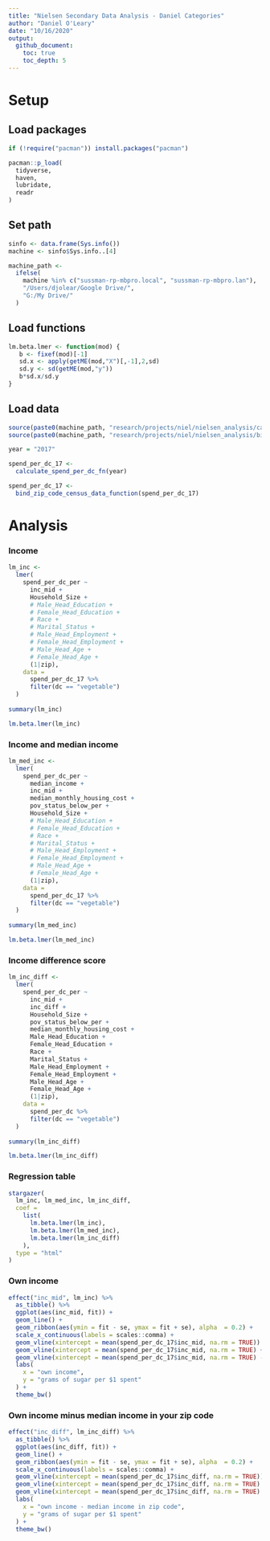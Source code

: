 ```yaml
---
title: "Nielsen Secondary Data Analysis - Daniel Categories"
author: "Daniel O'Leary"
date: "10/16/2020"
output:
  github_document:
    toc: true
    toc_depth: 5
---
```



# Setup

## Load packages

```r
if (!require("pacman")) install.packages("pacman")

pacman::p_load(
  tidyverse, 
  haven,
  lubridate,
  readr
)
```


## Set path

```r
sinfo <- data.frame(Sys.info())
machine <- sinfo$Sys.info..[4]

machine_path <- 
  ifelse(
    machine %in% c("sussman-rp-mbpro.local", "sussman-rp-mbpro.lan"), 
    "/Users/djolear/Google Drive/", 
    "G:/My Drive/"
  )
```


## Load functions

```r
lm.beta.lmer <- function(mod) {
   b <- fixef(mod)[-1]
   sd.x <- apply(getME(mod,"X")[,-1],2,sd)
   sd.y <- sd(getME(mod,"y"))
   b*sd.x/sd.y
}
```


## Load data

```r
source(paste0(machine_path, "research/projects/niel/nielsen_analysis/calculate_spend_per_dc_fn.R"))
source(paste0(machine_path, "research/projects/niel/nielsen_analysis/bind_nps_to_zip_code_census_fn.R"))

year = "2017"

spend_per_dc_17 <- 
  calculate_spend_per_dc_fn(year)

spend_per_dc_17 <-
  bind_zip_code_census_data_function(spend_per_dc_17)  
```


# Analysis

### Income

```r
lm_inc <-
  lmer(
    spend_per_dc_per ~
      inc_mid +
      Household_Size +
      # Male_Head_Education +
      # Female_Head_Education +
      # Race +
      # Marital_Status +
      # Male_Head_Employment +
      # Female_Head_Employment +
      # Male_Head_Age +
      # Female_Head_Age +
      (1|zip), 
    data = 
      spend_per_dc_17 %>% 
      filter(dc == "vegetable")
  )
  
summary(lm_inc)

lm.beta.lmer(lm_inc)
```


### Income and median income

```r
lm_med_inc <-
  lmer(
    spend_per_dc_per ~
      median_income + 
      inc_mid + 
      median_monthly_housing_cost + 
      pov_status_below_per +
      Household_Size +
      # Male_Head_Education +
      # Female_Head_Education +
      # Race +
      # Marital_Status +
      # Male_Head_Employment +
      # Female_Head_Employment +
      # Male_Head_Age +
      # Female_Head_Age +
      (1|zip), 
    data = 
      spend_per_dc_17 %>% 
      filter(dc == "vegetable")
  )
  
summary(lm_med_inc)

lm.beta.lmer(lm_med_inc)
```


### Income difference score

```r
lm_inc_diff <-
  lmer(
    spend_per_dc_per ~
      inc_mid +     
      inc_diff + 
      Household_Size +
      pov_status_below_per +
      median_monthly_housing_cost + 
      Male_Head_Education +
      Female_Head_Education +
      Race +
      Marital_Status +
      Male_Head_Employment +
      Female_Head_Employment +
      Male_Head_Age +
      Female_Head_Age +
      (1|zip), 
    data = 
      spend_per_dc %>% 
      filter(dc == "vegetable")
  )
  
summary(lm_inc_diff)

lm.beta.lmer(lm_inc_diff)
```



### Regression table

```r
stargazer(
  lm_inc, lm_med_inc, lm_inc_diff,
  coef = 
    list(
      lm.beta.lmer(lm_inc), 
      lm.beta.lmer(lm_med_inc), 
      lm.beta.lmer(lm_inc_diff)
    ),
  type = "html"
)
```


### Own income

```r
effect("inc_mid", lm_inc) %>% 
  as_tibble() %>% 
  ggplot(aes(inc_mid, fit)) +
  geom_line() +
  geom_ribbon(aes(ymin = fit - se, ymax = fit + se), alpha  = 0.2) +
  scale_x_continuous(labels = scales::comma) +
  geom_vline(xintercept = mean(spend_per_dc_17$inc_mid, na.rm = TRUE)) +
  geom_vline(xintercept = mean(spend_per_dc_17$inc_mid, na.rm = TRUE) + sd(spend_per_dc_17$inc_mid, na.rm = TRUE)) +
  geom_vline(xintercept = mean(spend_per_dc_17$inc_mid, na.rm = TRUE) - sd(spend_per_dc_17$inc_mid, na.rm = TRUE)) +
  labs(
    x = "own income",
    y = "grams of sugar per $1 spent"
  ) +
  theme_bw()
```


### Own income minus median income in your zip code

```r
effect("inc_diff", lm_inc_diff) %>% 
  as_tibble() %>% 
  ggplot(aes(inc_diff, fit)) +
  geom_line() +
  geom_ribbon(aes(ymin = fit - se, ymax = fit + se), alpha  = 0.2) +
  scale_x_continuous(labels = scales::comma) +
  geom_vline(xintercept = mean(spend_per_dc_17$inc_diff, na.rm = TRUE)) +
  geom_vline(xintercept = mean(spend_per_dc_17$inc_diff, na.rm = TRUE) + sd(spend_per_dc_17$inc_diff, na.rm = TRUE)) +
  geom_vline(xintercept = mean(spend_per_dc_17$inc_diff, na.rm = TRUE) - sd(spend_per_dc_17$inc_diff, na.rm = TRUE)) +
  labs(
    x = "own income - median income in zip code",
    y = "grams of sugar per $1 spent"
  ) + 
  theme_bw()
```
